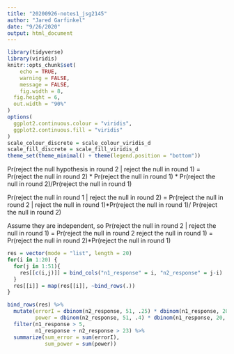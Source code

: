 ```yaml
---
title: "20200926-notes1_jsg2145"
author: "Jared Garfinkel"
date: "9/26/2020"
output: html_document
---
```


```r
library(tidyverse)
library(viridis)
knitr::opts_chunk$set(
	echo = TRUE,
	warning = FALSE,
	message = FALSE,
	fig.width = 8, 
  fig.height = 6,
  out.width = "90%"
)
options(
  ggplot2.continuous.colour = "viridis",
  ggplot2.continuous.fill = "viridis"
)
scale_colour_discrete = scale_colour_viridis_d
scale_fill_discrete = scale_fill_viridis_d
theme_set(theme_minimal() + theme(legend.position = "bottom"))
```

Pr(reject the null hypothesis in round 2 | reject the null in round 1) = Pr(reject the null in round 2) * Pr(reject the null in round 1) * Pr(reject the null in round 2)/Pr(reject the null in round 1)

Pr(reject the null in round 1 | reject the null in round 2) = Pr(reject the null in round 2 | reject the null in round 1)*Pr(reject the null in round 1)/ Pr(reject the null in round 2)

Assume they are independent, so Pr(reject the null in round 2 | reject the null in round 1) = Pr(reject the null in round 2 \cap reject the null in round 1) = Pr(reject the null in round 2)*Pr(reject the null in round 1)

```r
res = vector(mode = "list", length = 20)
for(i in 1:20) {
  for(j in 1:51){
    res[[c(i,j)]] = bind_cols("n1_response" = i, "n2_response" = j-i)
  }
  res[[i]] = map(res[[i]], ~bind_rows(.))
}

bind_rows(res) %>% 
  mutate(errorI = dbinom(n2_response, 51, .25) * dbinom(n1_response, 20, .25) * (1 - pbinom(5, 20, .25))/(1 - pbinom(23, 71, .25)),
         power = dbinom(n2_response, 51, .4) * dbinom(n1_response, 20, .4) * (1 - pbinom(5, 20, .4))/(1 - pbinom(23, 71, .4))) %>% 
  filter(n1_response > 5,
         n1_response + n2_response > 23) %>% 
  summarize(sum_error = sum(errorI),
            sum_power = sum(power))

```

```r

```


